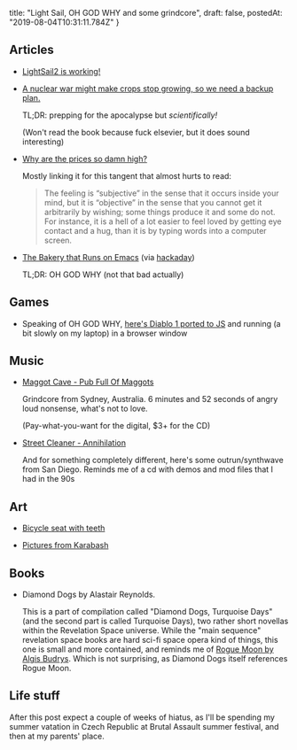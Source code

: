   title: "Light Sail, OH GOD WHY and some grindcore",
  draft: false,
  postedAt: "2019-08-04T10:31:11.784Z"
}

## Articles

- [LightSail2 is working!](http://www.planetary.org/blogs/jason-davis/lightsail-2-successful-flight-by-light.html)

- [A nuclear war might make crops stop growing, so we need a backup plan.](https://www.vox.com/future-perfect/2019/7/25/20707644/nuclear-winter-famine-apocalypse-allfed)

  TL;DR: prepping for the apocalypse but _scientifically!_

  (Won't read the book because fuck elsevier, but it does sound interesting)

- [Why are the prices so damn high?](https://srconstantin.wordpress.com/2019/06/28/book-review-why-are-the-prices-so-damn-high/)

  Mostly linking it for this tangent that almost hurts to read:

  > The feeling is “subjective” in the sense that it occurs inside your mind, but it is “objective” in the sense that you cannot get it arbitrarily by wishing; some things produce it and some do not. For instance, it is a hell of a lot easier to feel loved by getting eye contact and a hug, than it is by typing words into a computer screen.

- [The Bakery that Runs on Emacs](https://bofh.org.uk/2019/02/25/baking-with-emacs/) (via [hackaday](https://hackaday.com/2019/03/06/the-bakery-that-runs-on-emacs/))

  TL;DR: OH GOD WHY (not that bad actually)

## Games

- Speaking of OH GOD WHY, [here's Diablo 1 ported to JS](https://diablo.rivsoft.net/) and running (a bit slowly on my laptop) in a browser window

## Music

- [Maggot Cave - Pub Full Of Maggots](https://maggotcave.bandcamp.com/)

  Grindcore from Sydney, Australia. 6 minutes and 52 seconds of angry loud nonsense, what's not to love.

  (Pay-what-you-want for the digital, $3+ for the CD)

- [Street Cleaner - Annihilation](https://streetcleaner.bandcamp.com/album/annihilation)

  And for something completely different, here's some outrun/synthwave from San Diego. Reminds me of a cd with demos and mod files that I had in the 90s

## Art

- [Bicycle seat with teeth](https://www.designboom.com/art/clem-chen-taxidermy-bike-seat-sculptures-03-04-2014/)

- [Pictures from Karabash](https://twitter.com/ktvsiy/status/1156898699903156224)

## Books

- Diamond Dogs by Alastair Reynolds.

  This is a part of compilation called "Diamond Dogs, Turquoise Days" (and the second part is called Turquoise Days), two rather short novellas within the Revelation Space universe. While the "main sequence" revelation space books are hard sci-fi space opera kind of things, this one is small and more contained, and reminds me of [Rogue Moon by Algis Budrys](https://en.m.wikipedia.org/wiki/Rogue_Moon). Which is not surprising, as Diamond Dogs itself references Rogue Moon.

## Life stuff

After this post expect a couple of weeks of hiatus, as I'll be spending my summer vatation in Czech Republic at Brutal Assault summer festival, and then at my parents' place.
